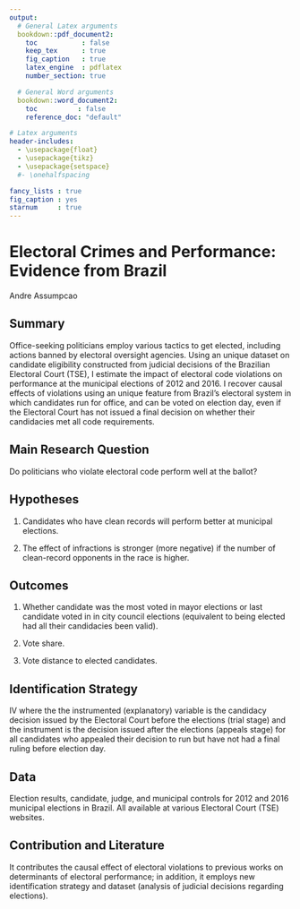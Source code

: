 ```yaml
---
output:
  # General Latex arguments
  bookdown::pdf_document2:
    toc           : false
    keep_tex      : true
    fig_caption   : true
    latex_engine  : pdflatex
    number_section: true

  # General Word arguments
  bookdown::word_document2:
    toc          : false
    reference_doc: "default"

# Latex arguments
header-includes:
  - \usepackage{float}
  - \usepackage{tikz}
  - \usepackage{setspace}
  #- \onehalfspacing

fancy_lists : true
fig_caption : yes
starnum     : true
---
```


# Electoral Crimes and Performance: Evidence from Brazil {#title1}

Andre Assumpcao

## Summary

Office-seeking politicians employ various tactics to get elected, including actions banned by electoral oversight agencies. Using an unique dataset on candidate eligibility constructed from judicial decisions of the Brazilian Electoral Court (TSE), I estimate the impact of electoral code violations on performance at the municipal elections of 2012 and 2016. I recover causal effects of violations using an unique feature from Brazil's electoral system in which candidates run for office, and can be voted on election day, even if the Electoral Court has not issued a final decision on whether their candidacies met all code requirements.

## Main Research Question

Do politicians who violate electoral code perform well at the ballot?

## Hypotheses

#. Candidates who have clean records will perform better at municipal elections.

#. The effect of infractions is stronger (more negative) if the number of clean-record opponents in the race is higher.

## Outcomes

#. Whether candidate was the most voted in mayor elections or last candidate voted in in city council elections (equivalent to being elected had all their candidacies been valid).

#. Vote share.

#. Vote distance to elected candidates.

## Identification Strategy

IV where the the instrumented (explanatory) variable is the candidacy decision issued by the Electoral Court before the elections (trial stage) and the instrument is the decision issued after the elections (appeals stage) for all candidates who appealed their decision to run but have not had a final ruling before election day.

## Data

Election results, candidate, judge, and municipal controls for 2012 and 2016 municipal elections in Brazil. All available at various Electoral Court (TSE) websites.

## Contribution and Literature

It contributes the causal effect of electoral violations to previous works on determinants of electoral performance; in addition, it employs new identification strategy and dataset (analysis of judicial decisions regarding elections).

